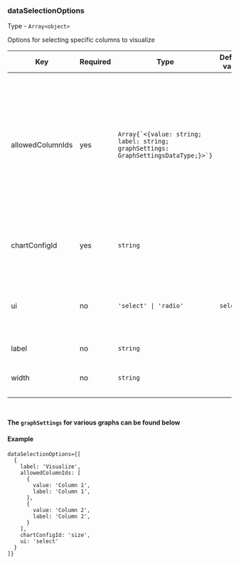 
### dataSelectionOptions

Type - `Array<object>`

Options for selecting specific columns to visualize

<table>
  <thead>
    <tr>
      <th>Key</th>
      <th>Required</th>
      <th>Type</th>
      <th>Default value</th>
      <th>Description</th>
    </tr>
  </thead>
  <tbody>
    <tr>
      <td>allowedColumnIds</td>
      <td>yes</td>
      <td><code>Array{`<{value: string; label: string; graphSettings: GraphSettingsDataType;}>`}</code></td>
      <td></td>
      <td>Defines the header of the column which can be selected to be visualized. value must match the header in the data, label can be more human-readable description, graphSettings lets you overwrite the default graph settings (this depends on the graph). </td>
    </tr>
    <tr>
      <td>chartConfigId</td>
      <td>yes</td>
      <td><code>string</code></td>
      <td></td>
      <td>Sets which <code>chartConfigId</code> in the graphConfiguration is affected ny this selection.</td>
    </tr>
    <tr>
      <td>ui</td>
      <td>no</td>
      <td><code>'select' | 'radio'</code></td>
      <td><code>select</code></td>
      <td>Sets which what UI element is used, a dropdown select or radio (or checkbox depending on if its multi-select or single select).</td>
    </tr>
    <tr>
      <td>label</td>
      <td>no</td>
      <td><code>string</code></td>
      <td></td>
      <td>Defines the label for the dropdown.</td>
    </tr>
    <tr>
      <td>width</td>
      <td>no</td>
      <td><code>string</code></td>
      <td></td>
      <td>Defines the width of the filter in the top settings as a css property.</td>
    </tr>
  </tbody>
</table>

<br />

__The `graphSettings` for various graphs can be found below__

<ChartConfigDropdown type='graphSettings'/>

#### Example

```tsx
dataSelectionOptions={[
  {
    label: 'Visualize',
    allowedColumnIds: [
      {
        value: 'Column 1',
        label: 'Column 1',
      },
      {
        value: 'Column 2',
        label: 'Column 2',
      }      
    ],
    chartConfigId: 'size',
    ui: 'select'
  }
]}
```